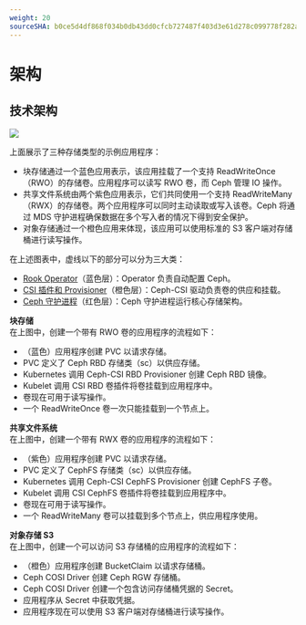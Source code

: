 ```yaml
---
weight: 20
sourceSHA: b0ce5d4df868f034b0db43dd0cfcb727487f403d3e61d278c099778f282a399d
---
```


# 架构

## 技术架构

![](./assets/rook_ceph_architecture.png)

上面展示了三种存储类型的示例应用程序：

- 块存储通过一个蓝色应用表示，该应用挂载了一个支持 ReadWriteOnce（RWO）的存储卷。应用程序可以读写 RWO 卷，而 Ceph 管理 IO 操作。
- 共享文件系统由两个紫色应用表示，它们共同使用一个支持 ReadWriteMany（RWX）的存储卷。两个应用程序可以同时主动读取或写入该卷。Ceph 将通过 MDS 守护进程确保数据在多个写入者的情况下得到安全保护。
- 对象存储通过一个橙色应用来体现，该应用可以使用标准的 S3 客户端对存储桶进行读写操作。

在上述图表中，虚线以下的部分可以分为三大类：

- [Rook Operator](./concepts/concept.mdx#rook-operator)（蓝色层）：Operator 负责自动配置 Ceph。
- [CSI 插件和 Provisioner](./concepts/concept.mdx#ceph-csi)（橙色层）：Ceph-CSI 驱动负责卷的供应和挂载。
- [Ceph 守护进程](./concepts/concept.mdx#ceph-module-functions)（红色层）：Ceph 守护进程运行核心存储架构。

**块存储**\
在上图中，创建一个带有 RWO 卷的应用程序的流程如下：

- （蓝色）应用程序创建 PVC 以请求存储。
- PVC 定义了 Ceph RBD 存储类（sc）以供应存储。
- Kubernetes 调用 Ceph-CSI RBD Provisioner 创建 Ceph RBD 镜像。
- Kubelet 调用 CSI RBD 卷插件将卷挂载到应用程序中。
- 卷现在可用于读写操作。
- 一个 ReadWriteOnce 卷一次只能挂载到一个节点上。

**共享文件系统**\
在上图中，创建一个带有 RWX 卷的应用程序的流程如下：

- （紫色）应用程序创建 PVC 以请求存储。
- PVC 定义了 CephFS 存储类（sc）以供应存储。
- Kubernetes 调用 Ceph-CSI CephFS Provisioner 创建 CephFS 子卷。
- Kubelet 调用 CSI CephFS 卷插件将卷挂载到应用程序中。
- 卷现在可用于读写操作。
- 一个 ReadWriteMany 卷可以挂载到多个节点上，供应用程序使用。

**对象存储 S3**\
在上图中，创建一个可以访问 S3 存储桶的应用程序的流程如下：

- （橙色）应用程序创建 BucketClaim 以请求存储桶。
- Ceph COSI Driver 创建 Ceph RGW 存储桶。
- Ceph COSI Driver 创建一个包含访问存储桶凭据的 Secret。
- 应用程序从 Secret 中获取凭据。
- 应用程序现在可以使用 S3 客户端对存储桶进行读写操作。
